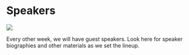 # Speakers

<img src="images/speakers.png">

Every other week, we will have guest speakers. Look here for speaker biographies and other materials as we set the lineup.
